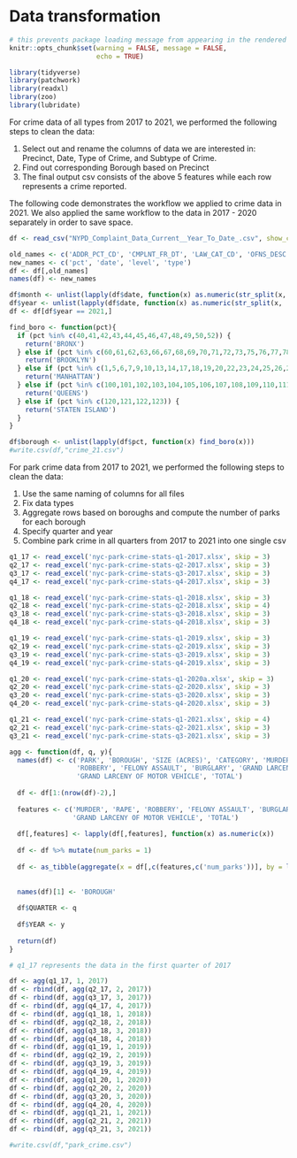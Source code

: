 # Data transformation

```r
# this prevents package loading message from appearing in the rendered version
knitr::opts_chunk$set(warning = FALSE, message = FALSE,
                      echo = TRUE)

library(tidyverse)
library(patchwork)
library(readxl)
library(zoo)
library(lubridate)
```

For crime data of all types from 2017 to 2021, we performed the following steps to clean the data:

1. Select out and rename the columns of data we are interested in: Precinct, Date, Type of Crime, and Subtype of Crime. 
2. Find out corresponding Borough based on Precinct
3. The final output csv consists of the above 5 features while each row represents a crime reported.

The following code demonstrates the workflow we applied to crime data in 2021. We also applied the same workflow to the data in 2017 - 2020 separately in order to save space.

```r
df <- read_csv("NYPD_Complaint_Data_Current__Year_To_Date_.csv", show_col_types = FALSE)

old_names <- c('ADDR_PCT_CD', 'CMPLNT_FR_DT', 'LAW_CAT_CD', 'OFNS_DESC')
new_names <- c('pct', 'date', 'level', 'type')
df <- df[,old_names]
names(df) <- new_names

df$month <- unlist(lapply(df$date, function(x) as.numeric(str_split(x, '/')[[1]][1])))
df$year <- unlist(lapply(df$date, function(x) as.numeric(str_split(x, '/')[[1]][3])))
df <- df[df$year == 2021,]

find_boro <- function(pct){
  if (pct %in% c(40,41,42,43,44,45,46,47,48,49,50,52)) {
    return('BRONX')
  } else if (pct %in% c(60,61,62,63,66,67,68,69,70,71,72,73,75,76,77,78,79,81,83,84,88,90,94)) {
    return('BROOKLYN')
  } else if (pct %in% c(1,5,6,7,9,10,13,14,17,18,19,20,22,23,24,25,26,28,30,32,33,34)) {
    return('MANHATTAN')
  } else if (pct %in% c(100,101,102,103,104,105,106,107,108,109,110,111,112,113,114,115)) {
    return('QUEENS')
  } else if (pct %in% c(120,121,122,123)) {
    return('STATEN ISLAND')
  } 
}

df$borough <- unlist(lapply(df$pct, function(x) find_boro(x)))
#write.csv(df,"crime_21.csv")
```

For park crime data from 2017 to 2021, we performed the following steps to clean the data:

1. Use the same naming of columns for all files
2. Fix data types 
3. Aggregate rows based on boroughs and compute the number of parks for each borough
4. Specify quarter and year
5. Combine park crime in all quarters from 2017 to 2021 into one single csv

```r
q1_17 <- read_excel('nyc-park-crime-stats-q1-2017.xlsx', skip = 3)
q2_17 <- read_excel('nyc-park-crime-stats-q2-2017.xlsx', skip = 3)
q3_17 <- read_excel('nyc-park-crime-stats-q3-2017.xlsx', skip = 3)
q4_17 <- read_excel('nyc-park-crime-stats-q4-2017.xlsx', skip = 3)

q1_18 <- read_excel('nyc-park-crime-stats-q1-2018.xlsx', skip = 3)
q2_18 <- read_excel('nyc-park-crime-stats-q2-2018.xlsx', skip = 4)
q3_18 <- read_excel('nyc-park-crime-stats-q3-2018.xlsx', skip = 3)
q4_18 <- read_excel('nyc-park-crime-stats-q4-2018.xlsx', skip = 3)

q1_19 <- read_excel('nyc-park-crime-stats-q1-2019.xlsx', skip = 3)
q2_19 <- read_excel('nyc-park-crime-stats-q2-2019.xlsx', skip = 3)
q3_19 <- read_excel('nyc-park-crime-stats-q3-2019.xlsx', skip = 3)
q4_19 <- read_excel('nyc-park-crime-stats-q4-2019.xlsx', skip = 3)

q1_20 <- read_excel('nyc-park-crime-stats-q1-2020a.xlsx', skip = 3)
q2_20 <- read_excel('nyc-park-crime-stats-q2-2020.xlsx', skip = 3)
q3_20 <- read_excel('nyc-park-crime-stats-q3-2020.xlsx', skip = 3)
q4_20 <- read_excel('nyc-park-crime-stats-q4-2020.xlsx', skip = 3)

q1_21 <- read_excel('nyc-park-crime-stats-q1-2021.xlsx', skip = 4)
q2_21 <- read_excel('nyc-park-crime-stats-q2-2021.xlsx', skip = 3)
q3_21 <- read_excel('nyc-park-crime-stats-q3-2021.xlsx', skip = 3)
```

```r

agg <- function(df, q, y){
  names(df) <- c('PARK', 'BOROUGH', 'SIZE (ACRES)', 'CATEGORY', 'MURDER', 'RAPE', 
                 'ROBBERY', 'FELONY ASSAULT', 'BURGLARY', 'GRAND LARCENY',
                 'GRAND LARCENY OF MOTOR VEHICLE', 'TOTAL')
  
  df <- df[1:(nrow(df)-2),]
  
  features <- c('MURDER', 'RAPE', 'ROBBERY', 'FELONY ASSAULT', 'BURGLARY', 'GRAND LARCENY',
                'GRAND LARCENY OF MOTOR VEHICLE', 'TOTAL')
  
  df[,features] <- lapply(df[,features], function(x) as.numeric(x))
  
  df <- df %>% mutate(num_parks = 1)
  
  df <- as_tibble(aggregate(x = df[,c(features,c('num_parks'))], by = list(df$BOROUGH), FUN = sum))
  
  
  names(df)[1] <- 'BOROUGH'
  
  df$QUARTER <- q
  
  df$YEAR <- y
  
  return(df)
}

# q1_17 represents the data in the first quarter of 2017

df <- agg(q1_17, 1, 2017)
df <- rbind(df, agg(q2_17, 2, 2017))
df <- rbind(df, agg(q3_17, 3, 2017))
df <- rbind(df, agg(q4_17, 4, 2017))
df <- rbind(df, agg(q1_18, 1, 2018))
df <- rbind(df, agg(q2_18, 2, 2018))
df <- rbind(df, agg(q3_18, 3, 2018))
df <- rbind(df, agg(q4_18, 4, 2018))
df <- rbind(df, agg(q1_19, 1, 2019))
df <- rbind(df, agg(q2_19, 2, 2019))
df <- rbind(df, agg(q3_19, 3, 2019))
df <- rbind(df, agg(q4_19, 4, 2019))
df <- rbind(df, agg(q1_20, 1, 2020))
df <- rbind(df, agg(q2_20, 2, 2020))
df <- rbind(df, agg(q3_20, 3, 2020))
df <- rbind(df, agg(q4_20, 4, 2020))
df <- rbind(df, agg(q1_21, 1, 2021))
df <- rbind(df, agg(q2_21, 2, 2021))
df <- rbind(df, agg(q3_21, 3, 2021))

#write.csv(df,"park_crime.csv")
```